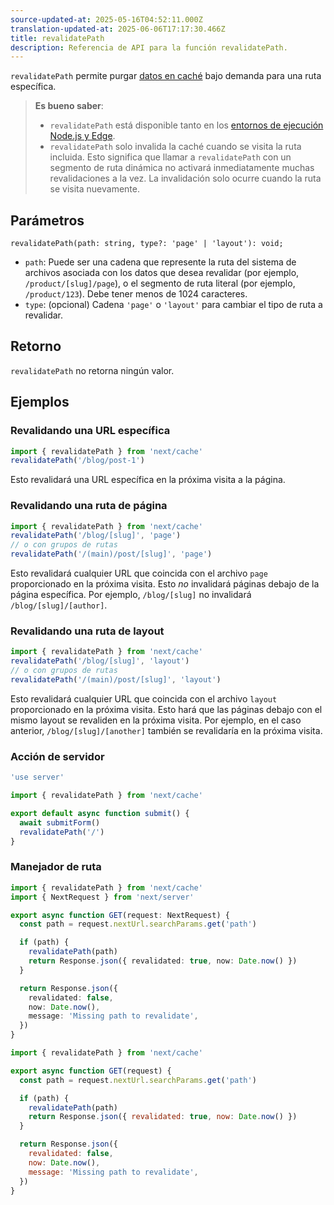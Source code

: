 ```yaml
---
source-updated-at: 2025-05-16T04:52:11.000Z
translation-updated-at: 2025-06-06T17:17:30.466Z
title: revalidatePath
description: Referencia de API para la función revalidatePath.
---
```


`revalidatePath` permite purgar [datos en caché](/docs/app/building-your-application/caching) bajo demanda para una ruta específica.

> **Es bueno saber**:
>
> - `revalidatePath` está disponible tanto en los [entornos de ejecución Node.js y Edge](/docs/app/building-your-application/rendering/edge-and-nodejs-runtimes).
> - `revalidatePath` solo invalida la caché cuando se visita la ruta incluida. Esto significa que llamar a `revalidatePath` con un segmento de ruta dinámica no activará inmediatamente muchas revalidaciones a la vez. La invalidación solo ocurre cuando la ruta se visita nuevamente.

## Parámetros

```tsx
revalidatePath(path: string, type?: 'page' | 'layout'): void;
```

- `path`: Puede ser una cadena que represente la ruta del sistema de archivos asociada con los datos que desea revalidar (por ejemplo, `/product/[slug]/page`), o el segmento de ruta literal (por ejemplo, `/product/123`). Debe tener menos de 1024 caracteres.
- `type`: (opcional) Cadena `'page'` o `'layout'` para cambiar el tipo de ruta a revalidar.

## Retorno

`revalidatePath` no retorna ningún valor.

## Ejemplos

### Revalidando una URL específica

```ts
import { revalidatePath } from 'next/cache'
revalidatePath('/blog/post-1')
```

Esto revalidará una URL específica en la próxima visita a la página.

### Revalidando una ruta de página

```ts
import { revalidatePath } from 'next/cache'
revalidatePath('/blog/[slug]', 'page')
// o con grupos de rutas
revalidatePath('/(main)/post/[slug]', 'page')
```

Esto revalidará cualquier URL que coincida con el archivo `page` proporcionado en la próxima visita. Esto _no_ invalidará páginas debajo de la página específica. Por ejemplo, `/blog/[slug]` no invalidará `/blog/[slug]/[author]`.

### Revalidando una ruta de layout

```ts
import { revalidatePath } from 'next/cache'
revalidatePath('/blog/[slug]', 'layout')
// o con grupos de rutas
revalidatePath('/(main)/post/[slug]', 'layout')
```

Esto revalidará cualquier URL que coincida con el archivo `layout` proporcionado en la próxima visita. Esto hará que las páginas debajo con el mismo layout se revaliden en la próxima visita. Por ejemplo, en el caso anterior, `/blog/[slug]/[another]` también se revalidaría en la próxima visita.

### Acción de servidor

```ts filename="app/actions.ts" switcher
'use server'

import { revalidatePath } from 'next/cache'

export default async function submit() {
  await submitForm()
  revalidatePath('/')
}
```

### Manejador de ruta

```ts filename="app/api/revalidate/route.ts" switcher
import { revalidatePath } from 'next/cache'
import { NextRequest } from 'next/server'

export async function GET(request: NextRequest) {
  const path = request.nextUrl.searchParams.get('path')

  if (path) {
    revalidatePath(path)
    return Response.json({ revalidated: true, now: Date.now() })
  }

  return Response.json({
    revalidated: false,
    now: Date.now(),
    message: 'Missing path to revalidate',
  })
}
```

```js filename="app/api/revalidate/route.js" switcher
import { revalidatePath } from 'next/cache'

export async function GET(request) {
  const path = request.nextUrl.searchParams.get('path')

  if (path) {
    revalidatePath(path)
    return Response.json({ revalidated: true, now: Date.now() })
  }

  return Response.json({
    revalidated: false,
    now: Date.now(),
    message: 'Missing path to revalidate',
  })
}
```